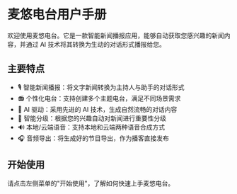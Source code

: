 # 麦悠电台用户手册

欢迎使用麦悠电台。它是一款智能新闻播报应用，能够自动获取您感兴趣的新闻内容，并通过 AI 技术将其转换为生动的对话形式播报给您。

## 主要特点

- 🎙️ 智能新闻播报：将文字新闻转换为主持人与助手的对话形式
- 📻 个性化电台：支持创建多个主题电台，满足不同场景需求
- 🤖 AI 驱动：采用先进的 AI 技术，生成自然流畅的对话内容
- 🎯 智能分级：根据您的兴趣自动对新闻进行重要性分级
- 🔊 本地/云端语音：支持本地和云端两种语音合成方式
- 🎧 音频导出：将生成好的节目导出，作为播客直接发布

## 开始使用

请点击左侧菜单的"开始使用"，了解如何快速上手麦悠电台。 